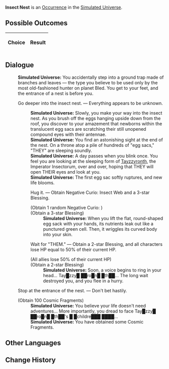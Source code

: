 {{Simulated Universe Event Infobox
|title         = Insect Nest
|image         = Random Event Normal.png
|type          =
|domains_su    = Occurrence
|domains_ext   = Occurrence
|domains_swarm = 
|domains_gng   = 
|requirements  =
|prev          = 
|next          = 
|indexRewards  =
|characters    = Tayzzyronth
}}
'''Insect Nest''' is an [[Simulated Universe/Occurrence|Occurrence]] in the [[Simulated Universe]].

==Possible Outcomes==
{| class="article-table"
!Choice
!Result

|}

<!--
==Gameplay Notes==

-->
==Dialogue==
{{Dialogue Start}}
:'''Simulated Universe:''' You accidentally step into a ground trap made of branches and leaves &mdash; the type you believe to be used only by the most old-fashioned hunter on planet Bled. You get to your feet, and the entrance of a nest is before you.
:{{DIcon|Star}} Go deeper into the insect nest. &mdash; Everything appears to be unknown.
::'''Simulated Universe:''' Slowly, you make your way into the insect nest. As you brush off the eggs hanging upside down from the roof, you discover to your amazement that newborns within the translucent egg sacs are scratching their still unopened compound eyes with their antennae.
::'''Simulated Universe:''' You find an astonishing sight at the end of the nest. On a throne atop a pile of hundreds of "egg sacs," "THEY" are sleeping soundly.
::'''Simulated Universe:''' A day passes when you blink once. You feel you are looking at the sleeping form of [[Tayzzyronth]], the Imperator Insectorum, over and over, hoping that THEY will open THEIR eyes and look at you.
::'''Simulated Universe:''' The first egg sac softly ruptures, and new life blooms.
::{{DIcon|Star}} Hug it. &mdash; Obtain Negative Curio: Insect Web and a 3-star Blessing.
::;(Obtain 1 random Negative Curio<nowiki>:</nowiki> {{Item|Insect Web|20|type=Curio|link=Simulated_Universe/Curio#Insect_Web}})
::;(Obtain a 3-star Blessing)
:::'''Simulated Universe:''' When you lift the flat, round-shaped egg sack with your hands, its nutrients leak out like a punctured green cell. Then, it wriggles its curved body into your skin.
::{{DIcon|Star}} Wait for "THEM." &mdash; Obtain a 2-star Blessing, and all characters lose HP equal to 50% of their current HP.
::;(All allies lose 50% of their current HP)
::;(Obtain a 2-star Blessing)
:::'''Simulated Universe:''' Soon, a voice begins to ring in your head... Tay█zzy█ ██ro█n█ █th██... The long wait destroyed you, and you flee in a hurry.
:{{DIcon|Star}} Stop at the entrance of the nest. &mdash; Don't bet hastily.
:;(Obtain 100 Cosmic Fragments)
::'''Simulated Universe:''' You believe your life doesn't need adventures... More importantly, you dread to face Tay█zzy█ ██ro█n█ █th██'s █ █childre███ ████...
::'''Simulated Universe:''' You have obtained some Cosmic Fragments.
{{Dialogue End}}

==Other Languages==
{{Other Languages
|en   = Insect Nest
|zhs  = 虫巢
|zht  = 蟲巢
|ja   = {{Rubi|蟲|むし}}の{{Rubi|巣|す}}
|ko   = 곤충집
|es   = Nido de insectos
|fr   = Nid d'insectes
|ru   = Гнездо насекомых
|th   = รังแมลง
|vi   = Tổ Côn Trùng
|de   = Insektennest
|id   = Sarang Serangga
|pt   = Ninho de Inseto
}}

==Change History==
{{Change History|<!--unknown-->}}

